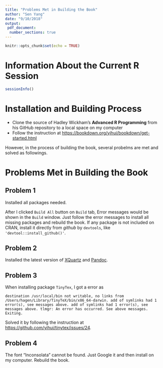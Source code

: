 ```yaml
---
title: "Problems Met in Building the Book"
author: "Sen Yang"
date: "9/10/2018"
output:
 pdf_document:
  number_sections: true
---
```


```r
knitr::opts_chunk$set(echo = TRUE)
```

# Information About the Current R Session

```r
sessionInfo()
```

# Installation and Building Process

- Clone the source of Hadley Wickham's **Advanced R Programming** from his GitHub repository to a local space on my computer
- Follow the instruction at <https://bookdown.org/yihui/bookdown/get-started.html> 

However, in the process of building the book, several probelms are met and solved as followings.

# Problems Met in Building the Book

## Problem 1

Installed all packages needed.

After I clicked `Build All` button on `Build` tab, Error messages would be shown in the `Build` window. Just follow the error messages to install all missing packages and rebuild the book.
If any package is not included on CRAN, install it directly from *github* by `devtools`, like `'devtool::install_github()'`.

## Problem 2

Installed the latest version of [XQuartz](https://www.xquartz.org/) and [Pandoc](https://pandoc.org/installing.html).

## Problem 3

When installing package `TinyTex`, I got a error as

```
destination /usr/local/bin not writable, no links from /Users/hagen/Library/TinyTeX/bin/x86_64-darwin. add of symlinks had 1 error(s), see messages above. add of symlinks had 1 error(s), see messages above. tlmgr: An error has occurred. See above messages. Exiting.

```

Solved it by following the instruction at <https://github.com/yihui/tinytex/issues/24>.

## Problem 4

The font "Inconsolata" cannot be found. 
Just Google it and then install on my computer. Rebuild the book.


